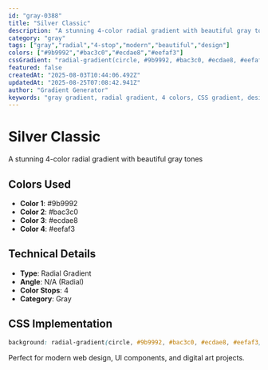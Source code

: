 ```yaml
---
id: "gray-0388"
title: "Silver Classic"
description: "A stunning 4-color radial gradient with beautiful gray tones"
category: "gray"
tags: ["gray","radial","4-stop","modern","beautiful","design"]
colors: ["#9b9992","#bac3c0","#ecdae8","#eefaf3"]
cssGradient: "radial-gradient(circle, #9b9992, #bac3c0, #ecdae8, #eefaf3)"
featured: false
createdAt: "2025-08-03T10:44:06.492Z"
updatedAt: "2025-08-25T07:08:42.941Z"
author: "Gradient Generator"
keywords: "gray gradient, radial gradient, 4 colors, CSS gradient, design, #9b9992, #bac3c0, #ecdae8, #eefaf3"
---
```


# Silver Classic

A stunning 4-color radial gradient with beautiful gray tones

## Colors Used
- **Color 1**: #9b9992
- **Color 2**: #bac3c0
- **Color 3**: #ecdae8
- **Color 4**: #eefaf3

## Technical Details
- **Type**: Radial Gradient
- **Angle**: N/A (Radial)
- **Color Stops**: 4
- **Category**: Gray

## CSS Implementation
```css
background: radial-gradient(circle, #9b9992, #bac3c0, #ecdae8, #eefaf3);
```

Perfect for modern web design, UI components, and digital art projects.

